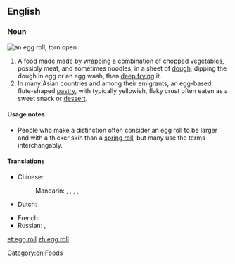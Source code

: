 ==English==

===Noun===
{{wikipedia}}
[[Image:CookbookEggrollOpen.jpg|thumb|an egg roll, torn open]]
{{en-noun|sg=[[egg]] [[roll]]}}

# A food made made by wrapping a combination of chopped vegetables, possibly meat, and sometimes noodles, in a sheet of [[dough]], dipping the dough in egg or an egg wash, then [[deep frying]] it.
# In many Asian countries and among their emigrants, an egg-based, flute-shaped [[pastry]], with typically yellowish, flaky crust often eaten as a sweet snack or [[dessert]].

====Usage notes====
*People who make a distinction often consider an egg roll to be larger and with a thicker skin than a [[spring roll]], but many use the terms interchangably.

====Translations====
{{trans-top|egg roll}}
* Chinese:
*: Mandarin: {{t|zh|雞蛋卷|sc=Hani}}, {{t|zh|鸡蛋卷|tr=jīdànjuǎn|sc=Hani}}, {{t|zh|蛋卷|tr=dànjuǎn|sc=Hani}}, {{t|zh|潤餅|sc=Hani}}, {{t|zh|润饼|tr=rùnbǐng|sc=Hani}}
* Dutch: {{t|nl|loempia|n}}
{{trans-mid}}
* French: {{t|fr|pâté impérial|m}}
* Russian: {{t|ru|яичный рулет|m|tr=jaíčnyj rulét|sc=Cyrl}}, {{t|ru|фаршированный блинчик|m|tr=farširóvannyj blínčik|sc=Cyrl}}
{{trans-bottom}}

[[Category:en:Foods]]

[[et:egg roll]]
[[zh:egg roll]]